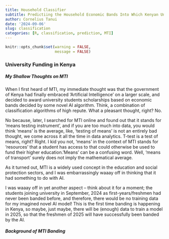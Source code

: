 ```yaml
---
title: Household Classifier
subtitle: Predictiing the Household Economic Bands Into Which Kenyan University Students Fall for Award of Government Financial Support.
author: Cornelius Tanui
date: '2024-09-06'
slug: classification
categories: [R, classification, prediction, MTI]
---
```


```r

knitr::opts_chunk$set(warning = FALSE,
                      message = FALSE)

```

### University Funding in Kenya

##### My Shallow Thoughts on MTI

When I first heard of MTI, my immediate thought was that the government of Kenya had finally embraced 'Artificial Intelligence' on a larger scale, and decided to award university students scholarships based on economic bands decided by some novel AI algorithm. Think, a combination of classification algorithms of high repute. What a pleasant thought, right? No.

No because, later, I searched for MTI online and found out that it stands for 'means testing instrument', and if you are too much into data, you would think 'means' is the average, like, 'testing of means' is not an entirely bad thought, we come across it all the time in data analytics. T-test is a test of means, right? Right. I kid you not, 'means' in the context of MTI stands for 'resources' that a student has access to that could otherwise be used to fund their higher education.'Means' can be a confusing word. Well, 'means of transport' surely does not imply the mathematical average.

As it turned out, MTI is a widely used concept in the education and social protection sectors, and I was embarrassingly waaay off in thinking that it had something to do with AI.

I was waaay off in yet another aspect -- think about it for a moment; the students joining university in September, 2024 as first-years/freshmen had never been banded before, and therefore, there would be no training data for my imagined novel AI model! This is the first time banding is happening in Kenya, so maybe, just maybe, there will be (enough) data to train a model in 2025, so that the freshmen of 2025 will have successfully been banded by the AI.

##### Background of MTI Banding
